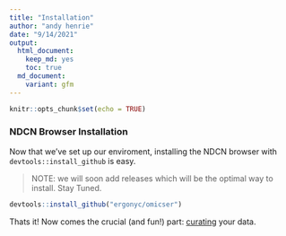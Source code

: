 ```yaml
---
title: "Installation"
author: "andy henrie"
date: "9/14/2021"
output:
  html_document: 
    keep_md: yes
    toc: true
  md_document:
    variant: gfm
---
```


```r
knitr::opts_chunk$set(echo = TRUE)
```

### NDCN Browser Installation

Now that we've set up our enviroment, installing the NDCN browser with `devtools::install_github` is easy.  

> NOTE: we will soon add releases which will be the optimal way to install. Stay Tuned.

```r
devtools::install_github("ergonyc/omicser")

```

Thats it!  Now comes the crucial (and fun!) part: [curating](03_data_curation.md) your data.


